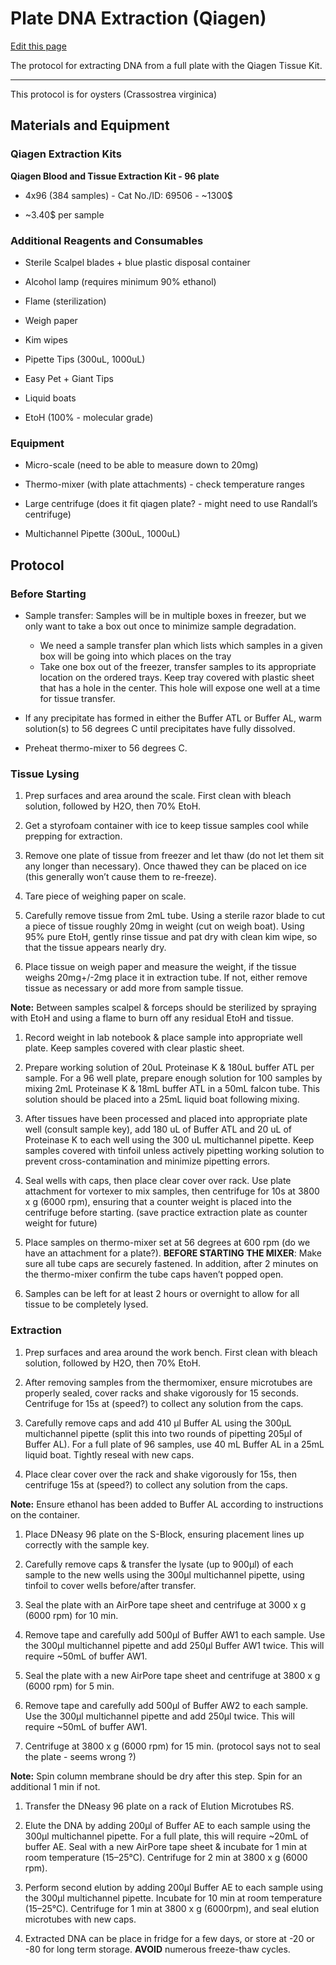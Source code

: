# Plate DNA Extraction (Qiagen)

[Edit this page](https://github.com/DrK-Lo/lotterhoslabprotocols/edit/main/molecprot_dnaextractionqiagenplate.qmd)

The protocol for extracting DNA from a full plate with the Qiagen Tissue Kit.

------------------------------------------------------------------------

This protocol is for oysters (Crassostrea virginica)

## **Materials and Equipment** {.unnumbered}

### **Qiagen Extraction Kits** {.unnumbered}

**Qiagen Blood and Tissue Extraction Kit - 96 plate**

-   4x96 (384 samples) - Cat No./ID: 69506 - \~1300\$

-   \~3.40\$ per sample

### **Additional Reagents and Consumables** {.unnumbered}

-   Sterile Scalpel blades + blue plastic disposal container

-   Alcohol lamp (requires minimum 90% ethanol)

-   Flame (sterilization)

-   Weigh paper

-   Kim wipes

-   Pipette Tips (300uL, 1000uL)

-   Easy Pet + Giant Tips

-   Liquid boats

-   EtoH (100% - molecular grade)

### **Equipment** {.unnumbered}

-   Micro-scale (need to be able to measure down to 20mg)

-   Thermo-mixer (with plate attachments) - check temperature ranges

-   Large centrifuge (does it fit qiagen plate? - might need to use Randall's centrifuge)

-   Multichannel Pipette (300uL, 1000uL)

## **Protocol** {.unnumbered}

### **Before Starting** {.unnumbered}

-   Sample transfer: Samples will be in multiple boxes in freezer, but we only want to take a box out once to minimize sample degradation.
    - We need a sample transfer plan which lists which samples in a given box will be going into which places on the tray
    - Take one box out of the freezer, transfer samples to its appropriate location on the ordered trays. Keep tray covered with plastic sheet that has a hole in the center. This hole will expose one well at a time for tissue transfer. 

-   If any precipitate has formed in either the Buffer ATL or Buffer AL, warm solution(s) to 56 degrees C until precipitates have fully dissolved.

-   Preheat thermo-mixer to 56 degrees C.

### **Tissue Lysing** {.unnumbered}

1.  Prep surfaces and area around the scale. First clean with bleach solution, followed by H2O, then 70% EtoH.

2.  Get a styrofoam container with ice to keep tissue samples cool while prepping for extraction. 

3.  Remove one plate of tissue from freezer and let thaw (do not let them sit any longer than necessary). Once thawed they can be placed on ice (this generally won't cause them to re-freeze).

4.  Tare piece of weighing paper on scale.

5.  Carefully remove tissue from 2mL tube. Using a sterile razor blade to cut a piece of tissue roughly 20mg in weight (cut on weigh boat). Using 95% pure EtoH, gently rinse tissue and pat dry with clean kim wipe, so that the tissue appears nearly dry.

6.  Place tissue on weigh paper and measure the weight, if the tissue weighs 20mg+/-2mg place it in extraction tube. If not, either remove tissue as necessary or add more from sample tissue.

**Note:** Between samples scalpel & forceps should be sterilized by spraying with EtoH and using a flame to burn off any residual EtoH and tissue.

1.  Record weight in lab notebook & place sample into appropriate well plate. Keep samples covered with clear plastic sheet.

2.  Prepare working solution of 20uL Proteinase K & 180uL buffer ATL per sample. For a 96 well plate, prepare enough solution for 100 samples by mixing 2mL Proteinase K & 18mL buffer ATL in a 50mL falcon tube. This solution should be placed into a 25mL liquid boat following mixing.

3.  After tissues have been processed and placed into appropriate plate well (consult sample key), add 180 uL of Buffer ATL and 20 uL of Proteinase K to each well using the 300 uL multichannel pipette. Keep samples covered with tinfoil unless actively pipetting working solution to prevent cross-contamination and minimize pipetting errors.

4.  Seal wells with caps, then place clear cover over rack. Use plate attachment for vortexer to mix samples, then centrifuge for 10s at 3800 x g (6000 rpm), ensuring that a counter weight is placed into the centrifuge before starting. (save practice extraction plate as counter weight for future)

5.  Place samples on thermo-mixer set at 56 degrees at 600 rpm (do we have an attachment for a plate?). **BEFORE STARTING THE MIXER**: Make sure all tube caps are securely fastened. In addition, after 2 minutes on the thermo-mixer confirm the tube caps haven't popped open.

6.  Samples can be left for at least 2 hours or overnight to allow for all tissue to be completely lysed.

### **Extraction** {.unnumbered}

1.  Prep surfaces and area around the work bench. First clean with bleach solution, followed by H2O, then 70% EtoH.

2.  After removing samples from the thermomixer, ensure microtubes are properly sealed, cover racks and shake vigorously for 15 seconds. Centrifuge for 15s at (speed?) to collect any solution from the caps. 

2.  Carefully remove caps and add 410 μl Buffer AL using the 300μL multichannel pipette (split this into two rounds of pipetting 205μl of Buffer AL). For a full plate of 96 samples, use 40 mL Buffer AL in a 25mL liquid boat. Tightly reseal with new caps.

3.  Place clear cover over the rack and shake vigorously for 15s, then centrifuge 15s at (speed?) to collect any solution from the caps. 

**Note:** Ensure ethanol has been added to Buffer AL according to instructions on the container.

1.  Place DNeasy 96 plate on the S-Block, ensuring placement lines up correctly with the sample key.

2.  Carefully remove caps & transfer the lysate (up to 900μl) of each sample to the new wells using the 300μl multichannel pipette, using tinfoil to cover wells before/after transfer.

3.  Seal the plate with an AirPore tape sheet and centrifuge at 3000 x g (6000 rpm) for 10 min.

4.  Remove tape and carefully add 500μl of Buffer AW1 to each sample. Use the 300μl multichannel pipette and add 250μl Buffer AW1 twice. This will require ~50mL of buffer AW1.

5.  Seal the plate with a new AirPore tape sheet and centrifuge at 3800 x g (6000 rpm) for 5 min. 

6.  Remove tape and carefully add 500μl of Buffer AW2 to each sample. Use the 300μl multichannel pipette and add 250μl twice. This will require ~50mL of buffer AW1.

7.  Centrifuge at 3800 x g (6000 rpm) for 15 min. (protocol says not to seal the plate - seems wrong ?)

**Note:** Spin column membrane should be dry after this step. Spin for an additional 1 min if not.

1.  Transfer the DNeasy 96 plate on a rack of Elution Microtubes RS.

2.  Elute the DNA by adding 200μl of Buffer AE to each sample using the 300μl multichannel pipette. For a full plate, this will require ~20mL of buffer AE. Seal with a new AirPore tape sheet & incubate for 1 min at room temperature (15--25°C). Centrifuge for 2 min at 3800 x g (6000 rpm).

3.  Perform second elution by adding 200μl Buffer AE to each sample using the 300μl multichannel pipette. Incubate for 10 min at room temperature (15--25°C). Centrifuge for 1 min at 3800 x g (6000rpm), and seal elution microtubes with new caps.

4.  Extracted DNA can be place in fridge for a few days, or store at -20 or -80 for long term storage. **AVOID** numerous freeze-thaw cycles.\
